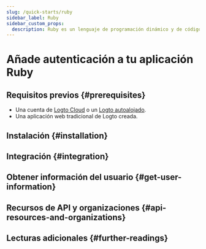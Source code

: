 ```yaml
---
slug: /quick-starts/ruby
sidebar_label: Ruby
sidebar_custom_props:
  description: Ruby es un lenguaje de programación dinámico y de código abierto con un enfoque en la simplicidad y la productividad.
---
```




# Añade autenticación a tu aplicación Ruby

<GuideTip />

## Requisitos previos \{#prerequisites}

- Una cuenta de [Logto Cloud](https://cloud.logto.io) o un [Logto autoalojado](/introduction/set-up-logto-oss).
- Una aplicación web tradicional de Logto creada.

## Instalación \{#installation}

<Installation />

## Integración \{#integration}

<Integration />

## Obtener información del usuario \{#get-user-information}

<GetUserInformation />

## Recursos de API y organizaciones \{#api-resources-and-organizations}

<ApiResources />

## Lecturas adicionales \{#further-readings}

<FurtherReadings />